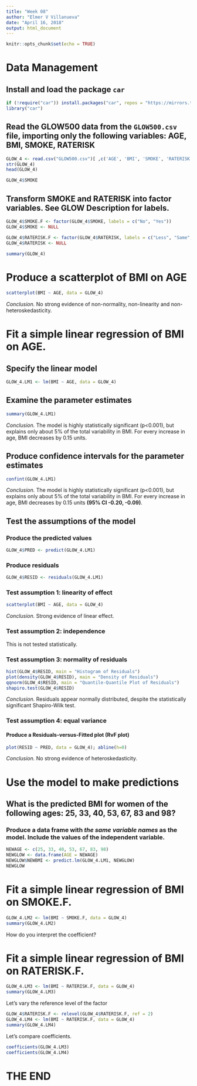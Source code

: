 ```yaml
---
title: "Week 08"
author: "Elmer V Villanueva"
date: "April 16, 2018"
output: html_document
---
```


```r
knitr::opts_chunk$set(echo = TRUE)
```

# Data Management


## Install and load the package `car`
```r
if (!require("car")) install.packages("car", repos = "https://mirrors.tuna.tsinghua.edu.cn/CRAN/")
library("car")
```

## Read the GLOW500 data from the `GLOW500.csv` file, importing only the following variables: AGE, BMI, SMOKE, RATERISK 
```r
GLOW_4 <- read.csv("GLOW500.csv")[ ,c('AGE', 'BMI', 'SMOKE', 'RATERISK')]
str(GLOW_4)
head(GLOW_4)
```

```r
GLOW_4$SMOKE
```

## Transform SMOKE and RATERISK into factor variables. See GLOW Description for labels.
```r
GLOW_4$SMOKE.F <- factor(GLOW_4$SMOKE, labels = c("No", "Yes"))
GLOW_4$SMOKE <- NULL

GLOW_4$RATERISK.F <- factor(GLOW_4$RATERISK, labels = c("Less", "Same", "Greater"))
GLOW_4$RATERISK <- NULL

summary(GLOW_4)
```

# Produce a scatterplot of BMI on AGE
```r
scatterplot(BMI ~ AGE, data = GLOW_4)
```

*Conclusion.* No strong evidence of non-normality, non-linearity and non-heteroskedasticity.

# Fit a simple linear regression of BMI on AGE.
## Specify the linear model
```r
GLOW_4.LM1 <- lm(BMI ~ AGE, data = GLOW_4)
```

## Examine the parameter estimates
```r
summary(GLOW_4.LM1)
```

*Conclusion.* The model is highly statistically significant (p<0.001), but explains only about 5% of the total variability in BMI. For every increase in age, BMI decreases by 0.15 units.

## Produce confidence intervals for the parameter estimates
```r
confint(GLOW_4.LM1)
```

*Conclusion.* The model is highly statistically significant (p<0.001), but explains only about 5% of the total variability in BMI. For every increase in age, BMI decreases by 0.15 units **(95% CI -0.20, -0.09)**.

## Test the assumptions of the model
### Produce the predicted values
```r
GLOW_4$PRED <- predict(GLOW_4.LM1)
```

### Produce residuals
```r
GLOW_4$RESID <- residuals(GLOW_4.LM1)
```

### Test assumption 1: linearity of effect
```r
scatterplot(BMI ~ AGE, data = GLOW_4)
```

*Conclusion.* Strong evidence of linear effect.

### Test assumption 2: independence
This is not tested statistically.

### Test assumption 3: normality of residuals
```r
hist(GLOW_4$RESID, main = "Histogram of Residuals")
plot(density(GLOW_4$RESID), main = "Density of Residuals")
qqnorm(GLOW_4$RESID, main = "Quantile-Quantile Plot of Residuals")
shapiro.test(GLOW_4$RESID)
```

*Conclusion.* Residuals appear normally distributed, despite the statistically significant Shapiro-Wilk test.

### Test assumption 4: equal variance
#### Produce a Residuals-versus-Fitted plot (RvF plot)
```r
plot(RESID ~ PRED, data = GLOW_4); abline(h=0)
```

*Conclusion.* No strong evidence of heteroskedasticity.

# Use the model to make predictions
## What is the predicted BMI for women of the following ages: 25, 33, 40, 53, 67, 83 and 98?
### Produce a data frame with *the same variable names* as the model. Include the values of the independent variable.
```r
NEWAGE <- c(25, 33, 40, 53, 67, 83, 98)
NEWGLOW <- data.frame(AGE = NEWAGE)
NEWGLOW$NEWBMI <- predict.lm(GLOW_4.LM1, NEWGLOW)
NEWGLOW
```

# Fit a simple linear regression of BMI on SMOKE.F.
```r
GLOW_4.LM2 <- lm(BMI ~ SMOKE.F, data = GLOW_4)
summary(GLOW_4.LM2)
```

How do you interpret the coefficient?

# Fit a simple linear regression of BMI on RATERISK.F.
```r
GLOW_4.LM3 <- lm(BMI ~ RATERISK.F, data = GLOW_4)
summary(GLOW_4.LM3)
```

Let's vary the reference level of the factor
```r
GLOW_4$RATERISK.F <- relevel(GLOW_4$RATERISK.F, ref = 2)
GLOW_4.LM4 <- lm(BMI ~ RATERISK.F, data = GLOW_4)
summary(GLOW_4.LM4)
```

Let's compare coefficients.
```r
coefficients(GLOW_4.LM3)
coefficients(GLOW_4.LM4)
```

# THE END